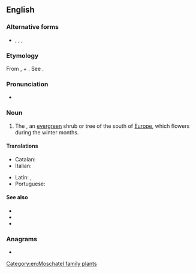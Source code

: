 ==English==

===Alternative forms===
* {{l|en|laurustine}}, {{l|en|laurestina}}, {{l|en|laurustinus}}, {{l|en|lauristinus}}

===Etymology===
From {{bor|en|NL.|laurustinus}}, {{der|en|la|laurus||laurel}} + {{m|la|tinus||Viburnum tinus}}. See {{m|en|laurel}}.

===Pronunciation===
* {{a|UK}} {{IPA|en|/ˈlɒɹ.əs.tiːn/|/ˈlɔːɹ.əs.tiːn/}}

===Noun===
{{en-noun}}

# The {{taxlink|Viburnum tinus|species}}, an [[evergreen]] shrub or tree of the south of [[Europe]], which flowers during the winter months.

====Translations====
{{trans-top|''Viburnum tinus''}}
* Catalan: {{t+|ca|marfull|m}}
* Italian: {{t+|it|lentaggine|f}}
{{trans-mid}}
* Latin: {{t|la|laurestina}}, {{t|la|tinus|f}}
* Portuguese: {{t+|pt|folhado|m}}
{{trans-bottom}}

====See also====
* {{pedia}}
* {{specieslite|Viburnum tinus|i=1}}
* {{commonslite|Viburnum tinus|i=1}}

===Anagrams===
* {{anagrams|en|a=aeeilnrstu|lineatures|neutralise|reinsulate}}

[[Category:en:Moschatel family plants]]